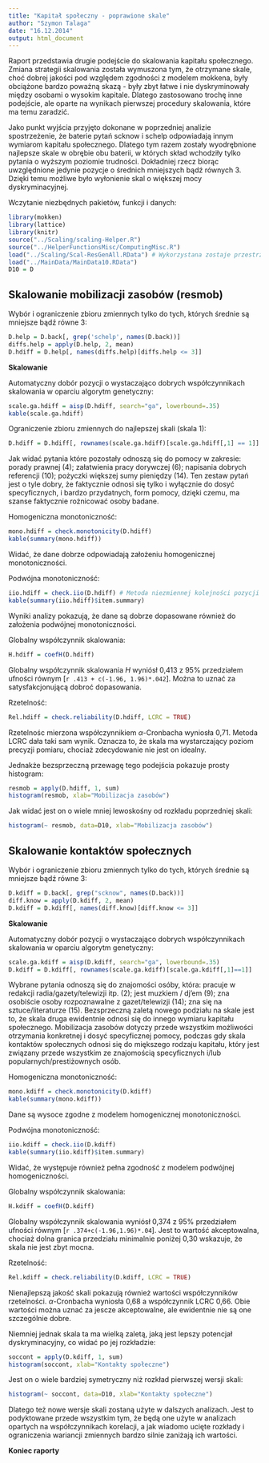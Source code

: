 ```yaml
---
title: "Kapitał społeczny - poprawione skale"
author: "Szymon Talaga"
date: "16.12.2014"
output: html_document
---
```


Raport przedstawia drugie podejście do skalowania kapitału społecznego. Zmiana strategii skalowania została wymuszona tym, że otrzymane skale, choć dobrej jakości pod względem zgodności z modelem mokkena, były obciążone bardzo poważną skazą - były zbyt łatwe i nie dyskryminowały między osobami o wysokim kapitale. Dlatego zastosowano trochę inne podejście, ale oparte na wynikach pierwszej procedury skalowania, które ma temu zaradzić.

Jako punkt wyjścia przyjęto dokonane w poprzedniej analizie spostrzeżenie, że baterie pytań scknow i schelp odpowiadają innym wymiarom kapitału społecznego. Dlatego tym razem zostały wyodrębnione najlepsze skale w obrębie obu baterii, w których skład wchodziły tylko pytania o wyższym poziomie trudności. Dokładniej rzecz biorąc uwzględnione jedynie pozycje o średnich mniejszych bądź równych 3. Dzięki temu możliwe było wyłonienie skal o większej mocy dyskryminacyjnej.

Wczytanie niezbędnych pakietów, funkcji i danych:
```r
library(mokken)
library(lattice)
library(knitr)
source("../Scaling/scaling-Helper.R")
source("../HelperFunctionsMisc/ComputingMisc.R")
load("../Scaling/Scal-ResGenAll.RData") # Wykorzystana zostaje przestrzeń zmiennych z poprzedniej analizy
load("../MainData/MainData10.RData")
D10 = D
```

Skalowanie mobilizacji zasobów (resmob)
-----------------------------------------

Wybór i ograniczenie zbioru zmiennych tylko do tych, których średnie są mniejsze bądź równe 3:

```r
D.help = D.back[, grep('schelp', names(D.back))]
diffs.help = apply(D.help, 2, mean)
D.hdiff = D.help[, names(diffs.help)[diffs.help <= 3]]
```

**Skalowanie**

Automatyczny dobór pozycji o wystaczająco dobrych współczynnikach skalowania w oparciu  algorytm genetyczny:

```r
scale.ga.hdiff = aisp(D.hdiff, search="ga", lowerbound=.35)
kable(scale.ga.hdiff)
```

Ograniczenie zbioru zmiennych do najlepszej skali (skala 1):

```r
D.hdiff = D.hdiff[, rownames(scale.ga.hdiff)[scale.ga.hdiff[,1] == 1]]
```

Jak widać pytania które pozostały odnoszą się do pomocy w zakresie: porady prawnej (4); załatwienia pracy dorywczej (6); napisania dobrych referencji (10); pożyczki większej sumy pieniędzy (14). Ten zestaw pytań jest o tyle dobry, że faktycznie odnosi się tylko i wyłącznie do dosyć specyficznych, i bardzo przydatnych, form pomocy, dzięki czemu, ma szanse faktycznie rożnicować osoby badane.

Homogeniczna monotoniczność:

```r
mono.hdiff = check.monotonicity(D.hdiff)
kable(summary(mono.hdiff))
```

Widać, że dane dobrze odpowiadają założeniu homogenicznej monotoniczności.

Podwójna monotoniczność:

```r
iio.hdiff = check.iio(D.hdiff) # Metoda niezmiennej kolejności pozycji
kable(summary(iio.hdiff)$item.summary)
```

Wyniki analizy pokazują, że dane są dobrze dopasowane również do założenia podwójnej monotoniczności.

Globalny współczynnik skalowania:
```r
H.hdiff = coefH(D.hdiff)
```

Globalny współczynnik skalowania $H$ wyniósł 0,413 z 95% przedziałem ufności równym [`r .413 + c(-1.96, 1.96)*.042`]. Można to uznać za satysfakcjonującą dobroć dopasowania.

Rzetelność:

```r
Rel.hdiff = check.reliability(D.hdiff, LCRC = TRUE)
```

Rzetelnośc mierzona współczynnikiem $\alpha$-Cronbacha wyniosła 0,71. Metoda LCRC dała taki sam wynik. Oznacza to, że skala ma wystarczający poziom precyzji pomiaru, chociaż zdecydowanie nie jest on idealny.

Jednakże bezsprzeczną przewagę tego podejścia pokazuje prosty histogram:

```r
resmob = apply(D.hdiff, 1, sum)
histogram(resmob, xlab="Mobilizacja zasobów")
```

Jak widać jest on o wiele mniej lewoskośny od rozkładu poprzedniej skali:

```r
histogram(~ resmob, data=D10, xlab="Mobilizacja zasobów")
```

Skalowanie kontaktów społecznych
----------------------------------

Wybór i ograniczenie zbioru zmiennych tylko do tych, których średnie są mniejsze bądź równe 3:

```r
D.kdiff = D.back[, grep("scknow", names(D.back))]
diff.know = apply(D.kdiff, 2, mean)
D.kdiff = D.kdiff[, names(diff.know)[diff.know <= 3]]
```

**Skalowanie**

Automatyczny dobór pozycji o wystaczająco dobrych współczynnikach skalowania w oparciu  algorytm genetyczny:

```r
scale.ga.kdiff = aisp(D.kdiff, search="ga", lowerbound=.35)
D.kdiff = D.kdiff[, rownames(scale.ga.kdiff)[scale.ga.kdiff[,1]==1]]
```

Wybrane pytania odnoszą się do znajomości osóby, która: pracuje w redakcji radia/gazety/telewizji itp. (2); jest muzkiem / dj'em (9); zna osobiście osoby rozpoznawalne z gazet/telewizji (14); zna się na sztuce/literaturze (15). Bezsprzeczną zaletą nowego podziału na skale jest to, że skala druga ewidentnie odnosi się do innego wymiaru kapitału społecznego. Mobilizacja zasobów dotyczy przede wszystkim możliwości otrzymania konkretnej i dosyć specyficznej pomocy, podczas gdy skala kontaktów społecznych odnosi się do miększego rodzaju kapitału, który jest związany przede wszystkim ze znajomością specyficznych i/lub popularnych/prestiżownych osób.

Homogeniczna monotoniczność:

```r
mono.kdiff = check.monotonicity(D.kdiff)
kable(summary(mono.kdiff))
```

Dane są wysoce zgodne z modelem homogenicznej monotoniczności.

Podwójna monotoniczność:

```r
iio.kdiff = check.iio(D.kdiff)
kable(summary(iio.kdiff)$item.summary)
```

Widać, że występuje również pełna zgodność z modelem podwójnej homogeniczności.

Globalny współczynnik skalowania:

```r
H.kdiff = coefH(D.kdiff)
```

Globalny współczynnik skalowania wyniósł 0,374 z 95% przedziałem ufności równym [`r .374+c(-1.96,1.96)*.04`]. Jest to wartość akceptowalna, chociaż dolna granica przedziału minimalnie poniżej 0,30 wskazuje, że skala nie jest zbyt mocna.

Rzetelność:

```r
Rel.kdiff = check.reliability(D.kdiff, LCRC = TRUE)
```

Nienajlepszą jakość skali pokazują również wartości współczynników rzetelności. $\alpha$-Cronbacha wyniosła 0,68 a współczynnik LCRC 0,66. Obie wartości można uznać za jescze akceptowalne, ale ewidentnie nie są one szczególnie dobre.

Niemniej jednak skala ta ma wielką zaletą, jaką jest lepszy potencjał dyskryminacyjny, co widać po jej rozkładzie:

```r
soccont = apply(D.kdiff, 1, sum)
histogram(soccont, xlab="Kontakty społeczne")
```

Jest on o wiele bardziej symetryczny niż rozkład pierwszej wersji skali:

```r
histogram(~ soccont, data=D10, xlab="Kontakty społeczne")
```

Dlatego też nowe wersje skali zostaną użyte w dalszych analizach. Jest to podyktowane przede wszystkim tym, że będą one użyte w analizach opartych na współczynnikach korelacji, a jak wiadomo ucięte rozkłady i ograniczenia wariancji zmiennych bardzo silnie zaniżają ich wartości.

**Koniec raporty**